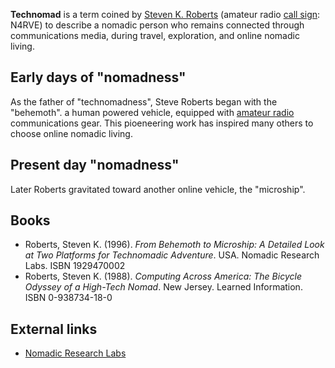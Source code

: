 {{cleanup}}

'''Technomad''' is a term coined by [[Steven K. Roberts]] (amateur radio [[Callsign (radio)|call sign]]: N4RVE) to describe a nomadic person who remains connected through communications media, during travel, exploration, and online nomadic living.

==Early days of "nomadness"==
As the father of "technomadness", Steve Roberts began with the "behemoth". a human powered vehicle, equipped with [[amateur radio]] communications gear.  This pioeneering work has inspired many others to choose online nomadic living.

==Present day "nomadness"==
Later Roberts gravitated toward another online vehicle, the "microship".

==Books==
*Roberts, Steven K. (1996). ''From Behemoth to Microship: A Detailed Look at Two Platforms for Technomadic Adventure''. USA. Nomadic Research Labs.  ISBN 1929470002
*Roberts, Steven K. (1988). ''Computing Across America: The Bicycle Odyssey of a High-Tech Nomad''. New Jersey. Learned Information. ISBN 0-938734-18-0

==External links==
*[http://microship.com Nomadic Research Labs]

{{stub}}